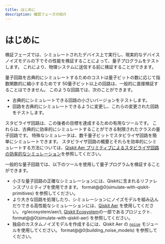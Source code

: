 ```yaml
---
title: はじめに
description: 確認フェーズの紹介
---
```


# はじめに

検証フェーズでは、シミュレートされたデバイス上で実行し、現実的なデバイスノイズモデルの下でその性能を検証することによって、量子プログラムをテストします。 これにより、物理システムに送信する前に検証することができます。

量子回路を古典的にシミュレートするためのコストは量子ビットの数に応じて指数関数的に縮小するためです 50量子ビット以上の回路は、一般的に直接検証することはできません。 このような回路では、次のことができます。

-   古典的にシミュレートできる回路の小さいバージョンをテストします。
-   回路を古典的にシミュレートできるように変更し、これらの変更された回路をテストします。

スタビライザ回路は、この後者の目標を達成するための有用なツールです。 これらは、古典的に効率的にシミュレートすることができる制限されたクラスの量子回路です。 特殊なシミュレータは、数千量子ビットでスタビライザ回路を簡単にシミュレートできます。 スタビライザ回路の概要とそれらを効率的にシミュレートする方法については、[Qiskit Aer プリミティブによるスタビライザ回路の効率的なシミュレーション](stabilizer-circuit-simulation)を参照してください。

一般的な量子回路では、以下のツールを使用して量子プログラムを検証することができます。

-   小さな量子回路の正確なシミュレーションには、Qiskitに含まれるリファレンスプリミティブを使用できます。 format@@0(simulate-with-qiskit-primitives) を参照してください。
-   より大きな回路を処理したり、シミュレーションにノイズモデルを組み込んだりできる高性能なシミュレーションには、[Qiskit Aer](https://qiskit) を使用してください。 rg/ecosystem/aer/), [Qiskit Ecosystem](https://qiskit.github.io/ecosystem/)の一部であるプロジェクト. format@@0(simulate-with-qiskit-aer) を参照してください。
-   独自のカスタムノイズモデルを作成するには、Qiskit Aer の [`noise`](https://qiskit.org/ecosystem/aer/apidocs/aer_noise.html) モジュールを使用してください。 format@@0(building_noise_models) を参照してください。
